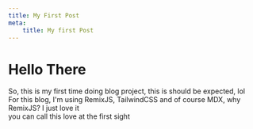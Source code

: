 ```yaml
---
title: My First Post
meta:
    title: My first Post
---
```


# Hello There

So, this is my first time doing blog project, this is should be expected, lol  
For this blog, I'm using RemixJS, TailwindCSS and of course MDX, why RemixJS? I just love it  
you can call this love at the first sight